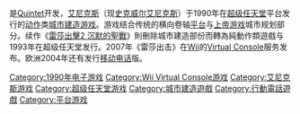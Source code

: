 {{expand|time=2014-08-19T10:56:30+00:00}}
{{Unreferenced|time=2014-08-19T10:55:58+00:00}}

{{NoteTA
| G1=Games
}}
{{Infobox VG
| title = 雷莎出击
| english = ActRaiser
| image = <!-- 檔案不存在 File:ActRaiser.png -->
| caption =
| publisher = [[艾尼克斯|艾尼克斯]]<br>[[史克威尔艾尼克斯|史克威尔艾尼克斯]]（Virtual Console）
| developer = [[Quintet_(公司)|Quintet]]
| director= 宫崎友好
| producer = 宫崎友好
| writer= 橋本昌哉
 | composer = [[古代祐三|古代祐三]]
| engine =
| released = '''超级任天堂'''<br>{{vgr|JP|1990年12月16日|NA|1991年11月|EU|1992年|JP|2007年3月20日（VC）|EU|2007年4月13日（VC）|NA|2007年5月28日（VC）}}'''移动电话'''<br>{{vgr|EU|2004年9月1日}}
| genre = [[动作游戏|动作]]、[[城市建造游戏|城市建造]]
| modes = [[单人电子游戏|单人]]
| platforms =[[超级任天堂|超级任天堂]]、[[移动电话|移动电话]]、[[Virtual_Console|Virtual Console]]
}}

{{vgname|雷莎出击|ja=アクトレイザー|en=ActRaiser}}是[[Quintet_(公司)|Quintet]]开发，[[艾尼克斯|艾尼克斯]]（现[[史克威尔艾尼克斯|史克威尔艾尼克斯]]）于1990年在[[超级任天堂|超级任天堂]]平台发行的[[动作游戏|动作]]类[[城市建造游戏|城市建造游戏]]。游戏结合传统的横向卷轴[[平台游戏|平台]]与[[上帝游戏|上帝游戏]]城市规划部分。续作《[[雷莎出擊2_沉默的聖戰|雷莎出擊2 沉默的聖戰]]》則刪除城市建造部份而轉為純動作類遊戲与1993年在超级任天堂发行。2007年《雷莎出击》在[[Wii|Wii]]的[[Virtual_Console|Virtual Console]]服务发布。欧洲2004年还有发行[[移动电话|移动电话]]版。

{{DEFAULTSORT:ActRaiser}}
[[Category:1990年电子游戏|Category:1990年电子游戏]]
[[Category:Wii_Virtual_Console游戏|Category:Wii Virtual Console游戏]]
[[Category:艾尼克斯游戏|Category:艾尼克斯游戏]]
[[Category:超级任天堂游戏|Category:超级任天堂游戏]]
[[Category:城市建造遊戲|Category:城市建造遊戲]]
[[Category:行動電話遊戲|Category:行動電話遊戲]]
[[Category:平台游戏|Category:平台游戏]]

{{action-videogame-stub}}
{{simulation-videogame-stub}}